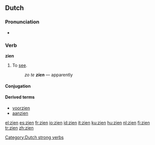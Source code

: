 ==Dutch==

===Pronunciation===
*{{audio|Nl-zien.ogg|audio}}

===Verb===
'''zien'''
# To [[see]].
#: ''zo te '''zien''''' &mdash; apparently

====Conjugation====
{{nl-verb|zie|ziet|zag|zagen|hebben|gezien|zie}}

====Derived terms====
* [[voorzien]]
* [[aanzien]]
[[Category:Dutch strong verbs]]

[[el:zien]]
[[es:zien]]
[[fr:zien]]
[[io:zien]]
[[id:zien]]
[[it:zien]]
[[ku:zien]]
[[hu:zien]]
[[nl:zien]]
[[fi:zien]]
[[tr:zien]]
[[zh:zien]]